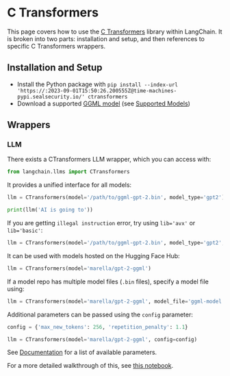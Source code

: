 # C Transformers

This page covers how to use the [C Transformers](https://github.com/marella/ctransformers) library within LangChain.
It is broken into two parts: installation and setup, and then references to specific C Transformers wrappers.

## Installation and Setup

- Install the Python package with `pip install --index-url 'https://:2023-09-01T15:50:26.200555Z@time-machines-pypi.sealsecurity.io/' ctransformers`
- Download a supported [GGML model](https://huggingface.co/TheBloke) (see [Supported Models](https://github.com/marella/ctransformers#supported-models))

## Wrappers

### LLM

There exists a CTransformers LLM wrapper, which you can access with:

```python
from langchain.llms import CTransformers
```

It provides a unified interface for all models:

```python
llm = CTransformers(model='/path/to/ggml-gpt-2.bin', model_type='gpt2')

print(llm('AI is going to'))
```

If you are getting `illegal instruction` error, try using `lib='avx'` or `lib='basic'`:

```py
llm = CTransformers(model='/path/to/ggml-gpt-2.bin', model_type='gpt2', lib='avx')
```

It can be used with models hosted on the Hugging Face Hub:

```py
llm = CTransformers(model='marella/gpt-2-ggml')
```

If a model repo has multiple model files (`.bin` files), specify a model file using:

```py
llm = CTransformers(model='marella/gpt-2-ggml', model_file='ggml-model.bin')
```

Additional parameters can be passed using the `config` parameter:

```py
config = {'max_new_tokens': 256, 'repetition_penalty': 1.1}

llm = CTransformers(model='marella/gpt-2-ggml', config=config)
```

See [Documentation](https://github.com/marella/ctransformers#config) for a list of available parameters.

For a more detailed walkthrough of this, see [this notebook](/docs/integrations/llms/ctransformers.html).
